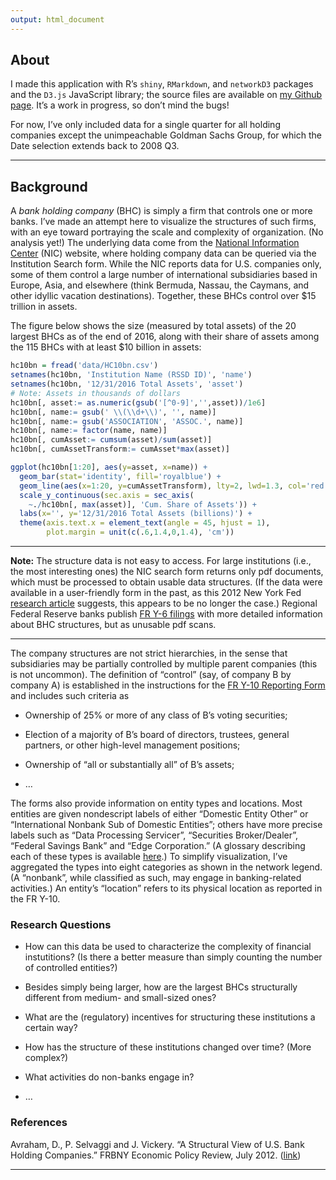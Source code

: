 ```yaml
---
output: html_document
---
```


## About

I made this application with R's <code>shiny</code>, <code>RMarkdown</code>, and <code>networkD3</code> packages and the <code>D3.js</code> JavaScript library; the source files are available on <a href='https://github.com/sirallen/nic-structure' target='_blank'>my Github page</a>. It's a work in progress, so don't mind the bugs!

For now, I've only included data for a single quarter for all holding companies except the unimpeachable Goldman Sachs Group, for which the Date selection extends back to 2008 Q3.

<hr>

## Background

A _bank holding company_ (BHC) is simply a firm that controls one or more banks. I've made an attempt here to visualize the structures of such firms, with an eye toward portraying the scale and complexity of organization. (No analysis yet!) The underlying data come from the <a href='https://www.ffiec.gov/nicpubweb/nicweb/nichome.aspx' target='_blank'>National Information Center</a> (NIC) website, where holding company data can be queried via the Institution Search form. While the NIC reports data for U.S. companies only, some of them control a large number of international subsidiaries based in Europe, Asia, and elsewhere (think Bermuda, Nassau, the Caymans, and other idyllic vacation destinations). Together, these BHCs control over $15 trillion in assets.

The figure below shows the size (measured by total assets) of the 20 largest BHCs as of the end of 2016, along with their share of assets among the 115 BHCs with at least $10 billion in assets:

```r
hc10bn = fread('data/HC10bn.csv')
setnames(hc10bn, 'Institution Name (RSSD ID)', 'name')
setnames(hc10bn, '12/31/2016 Total Assets', 'asset')
# Note: Assets in thousands of dollars
hc10bn[, asset:= as.numeric(gsub('[^0-9]','',asset))/1e6]
hc10bn[, name:= gsub(' \\(\\d+\\)', '', name)]
hc10bn[, name:= gsub('ASSOCIATION', 'ASSOC.', name)]
hc10bn[, name:= factor(name, name)]
hc10bn[, cumAsset:= cumsum(asset)/sum(asset)]
hc10bn[, cumAssetTransform:= cumAsset*max(asset)]

ggplot(hc10bn[1:20], aes(y=asset, x=name)) +
  geom_bar(stat='identity', fill='royalblue') +
  geom_line(aes(x=1:20, y=cumAssetTransform), lty=2, lwd=1.3, col='red') +
  scale_y_continuous(sec.axis = sec_axis(
    ~./hc10bn[, max(asset)], 'Cum. Share of Assets')) +
  labs(x='', y='12/31/2016 Total Assets (billions)') +
  theme(axis.text.x = element_text(angle = 45, hjust = 1),
        plot.margin = unit(c(.6,1.4,0,1.4), 'cm'))
```

<hr>

**Note:** The structure data is not easy to access. For large institutions (i.e., the most interesting ones) the NIC search form returns only pdf documents, which must be processed to obtain usable data structures. (If the data were available in a user-friendly form in the past, as this 2012 New York Fed <a href='https://www.newyorkfed.org/medialibrary/media/research/epr/12v18n2/1207avra.pdf' target='_blank'>research article</a> suggests, this appears to be no longer the case.) Regional Federal Reserve banks publish <a href='https://www.richmondfed.org/banking/supervision_and_regulation/fry6_reports' target='_blank'>FR Y-6 filings</a> with more detailed information about BHC structures, but as unusable pdf scans.

<hr>

The company structures are not strict hierarchies, in the sense that subsidiaries may be partially controlled by multiple parent companies (this is not uncommon). The definition of "control" (say, of company B by company A) is established in the instructions for the <a href='https://www.federalreserve.gov/apps/reportforms/reportdetail.aspx?sOoYJ+5BzDaGhRRQo6EFJQ==' target='_blank'>FR Y-10 Reporting Form</a> and includes such criteria as

* Ownership of 25% or more of any class of B's voting securities;

* Election of a majority of B's board of directors, trustees, general partners, or other high-level management positions;

* Ownership of "all or substantially all" of B's assets;

* ...
	
The forms also provide information on entity types and locations. Most entities are given nondescript labels of either "Domestic Entity Other" or "International Nonbank Sub of Domestic Entities"; others have more precise labels such as "Data Processing Servicer", "Securities Broker/Dealer", "Federal Savings Bank" and "Edge Corporation." (A glossary describing each of these types is available <a href='https://www.ffiec.gov/nicpubweb/content/help/institution%20type%20description.htm' target='_blank'>here</a>.) To simplify visualization, I've aggregated the types into eight categories as shown in the network legend. (A "nonbank", while classified as such, may engage in banking-related activities.) An entity's "location" refers to its physical location as reported in the FR Y-10.

### Research Questions
* How can this data be used to characterize the complexity of financial instutitions? (Is there a better measure than simply counting the number of controlled entities?)

* Besides simply being larger, how are the largest BHCs structurally different from medium- and small-sized ones?

* What are the (regulatory) incentives for structuring these institutions a certain way?

* How has the structure of these institutions changed over time? (More complex?)

* What activities do non-banks engage in?

* ...


### References
Avraham, D., P. Selvaggi and J. Vickery. "A Structural View of U.S. Bank Holding Companies." FRBNY Economic Policy Review, July 2012. (<a href='https://www.newyorkfed.org/medialibrary/media/research/epr/12v18n2/1207avra.pdf' target='_blank'>link</a>)

<hr>

